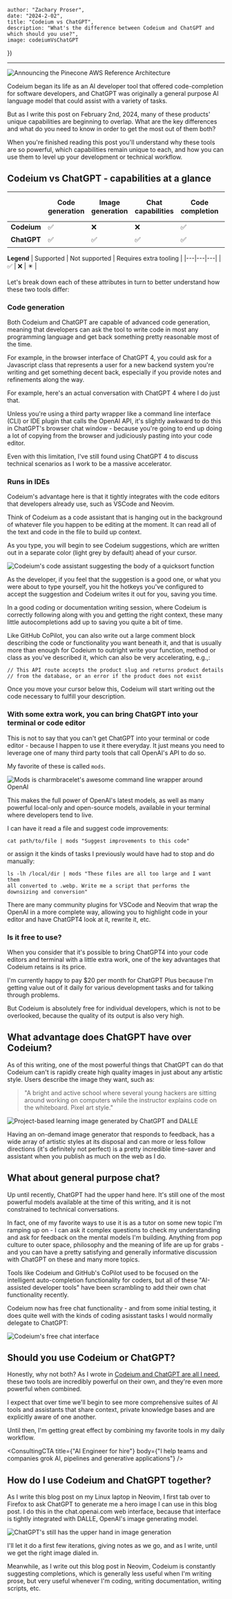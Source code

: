 


    author: "Zachary Proser", 
    date: "2024-2-02",
    title: "Codeium vs ChatGPT", 
    description: "What's the difference between Codeium and ChatGPT and which should you use?",
    image: codeiumVsChatGPT 
})



--- 

<Image src={meta.image} alt="Announcing the Pinecone AWS Reference Architecture"/>

Codeium began its life as an AI developer tool that offered code-completion for software developers, and 
ChatGPT was originally a general purpose AI language model that could assist with a variety of tasks. 

But as I write this post on February 2nd, 2024, many of these products' unique capabilities are beginning to 
overlap. What are the key differences and what do you need to know in order to get the most out of them both? 

When you're finished reading this post you'll understand why these tools are so powerful, which capabilities remain unique to each, 
and how you can use them to level up your development or technical workflow.

## Codeium vs ChatGPT - capabilities at a glance 


|   | Code generation  | Image generation  | Chat capabilities  | Code completion  | General purpose chat | Runs in IDEs | Free 
|---|---|---|---|---|---|---|---|
| **Codeium**  | ✅ | ❌ | ❌ | ✅ | ❌ | ✅ | ✅ |
| **ChatGPT**  | ✅ | ✅ | ✅ | ✅ | ✅ | ✴️  | ❌ |

**Legend**
| Supported | Not supported | Requires extra tooling |
|---|---|---|
|    ✅    | ❌ | ✴️  |

Let's break down each of these attributes in turn to better understand how these two tools differ:

### Code generation

Both Codeium and ChatGPT are capable of advanced code generation, meaning that developers can ask the tool to write code in most any programming language and get back something pretty reasonable 
most of the time. 

For example, in the browser interface of ChatGPT 4, you could ask for a Javascript class that represents a user for a new backend system you're writing and get something 
decent back, especially if you provide notes and refinements along the way. 

For example, <Link target="_blank" href="https://chat.openai.com/share/b321419b-8b5c-47c8-bff9-e7a6b8e0d989">here's an actual conversation with ChatGPT 4 where I do just that</Link>.

Unless you're using a third party wrapper like a command line interface (CLI) or IDE plugin that calls the OpenAI API, it's slightly awkward to do this in ChatGPT's browser chat window - 
because you're going to end up doing a lot of copying from the browser and judiciously pasting into your code editor. 

Even with this limitation, I've still found using ChatGPT 4 to discuss technical scenarios as I work to be a massive accelerator.

### Runs in IDEs

Codeium's advantage here is that it tightly integrates with the code editors that developers already use, such as VSCode and Neovim. 

Think of Codeium as a code assistant that is hanging out in the background of whatever file you happen to be editing at the moment. It can read all of the text and code in the file to build up context. 

As you type, you will begin to see Codeium suggestions, which are written out in a separate color (light grey by default) ahead of your cursor. 

<Image src={codeiumExample} alt="Codeium's code assistant suggesting the body of a quicksort function" />

As the developer, if you feel that the suggestion 
is a good one, or what you were about to type yourself, you hit the hotkeys you've configured to accept the suggestion and Codeium writes it out for you, saving you time. 

In a good coding or documentation writing session, where Codeium is correctly following along with you and getting the right context, these many little autocompletions add up to saving you 
quite a bit of time. 

Like GitHub CoPilot, you can also write out a large comment block describing the code or functionality you want beneath it, and that is usually more than enough for Codeium to outright write your 
function, method or class as you've described it, which can also be very accelerating, e.g.,: 

```
// This API route accepts the product slug and returns product details 
// from the database, or an error if the product does not exist
```
Once you move your cursor below this, Codeium will start writing out the code necessary to fulfill your description.

### With some extra work, you can bring ChatGPT into your terminal or code editor

This is not to say that you can't get ChatGPT into your terminal or code editor - because I happen to use it there everyday. It just means you 
need to leverage one of many third party tools that call OpenAI's API to do so.

My favorite of these is called <Link href="https://github.com/charmbracelet/mods" target="_blank">`mods`</Link>.

<Image src={modsExample} alt="Mods is charmbracelet's awesome command line wrapper around OpenAI" />

This makes the full power of OpenAI's latest models, as well as many powerful local-only and open-source models, available
in your terminal where developers tend to live. 

I can have it read a file and suggest code improvements: 

```
cat path/to/file | mods "Suggest improvements to this code"
```

or assign it the kinds of tasks I previously would have had to stop and do manually: 

```
ls -lh /local/dir | mods "These files are all too large and I want them 
all converted to .webp. Write me a script that performs the 
downsizing and conversion"
```

There are many community plugins for VSCode and Neovim that wrap the OpenAI in a more complete way, allowing you to highlight code in your editor and have ChatGPT4 look at it, rewrite it, etc.

### Is it free to use?

When you consider that it's possible to bring ChatGPT4 into your code editors and terminal with a little extra work, one of the key advantages that Codeium retains is its price. 

I'm currently happy to pay $20 per month for ChatGPT Plus because I'm getting value out of it daily for various development tasks and for talking through problems. 

But Codeium is absolutely free for individual developers, which is not to be overlooked, because the quality of its output is also very high.

## What advantage does ChatGPT have over Codeium? 

As of this writing, one of the most powerful things that ChatGPT can do that Codeium can't is rapidly create high quality images in just about any artistic style. Users describe the image 
they want, such as: 

> "A bright and active school where several young hackers are sitting around working on computers while the instructor explains code on the whiteboard. Pixel art style."

<Image src={projectBasedLearning} alt="Project-based learning image generated by ChatGPT and DALLE" />

Having an on-demand image generator that responds to feedback, has a wide array of artistic styles at its disposal and can more or less follow directions (it's definitely not perfect)
is a pretty incredible time-saver and assistant when you publish as much on the web as I do.

## What about general purpose chat? 

Up until recently, ChatGPT had the upper hand here. It's still one of the most powerful models available at the time of this writing, and it is not constrained to technical conversations. 

In fact, one of my favorite ways to use it is as a tutor on some new topic I'm ramping up on - I can ask it complex questions to check my understanding and ask for feedback on the mental 
models I'm building. Anything from pop culture to outer space, philosophy and the meaning of life are up for grabs - and you can have a pretty satisfying and generally informative discussion 
with ChatGPT on these and many more topics. 

Tools like Codeium and GitHub's CoPilot used to be focused on the intelligent auto-completion functionality for coders, but all of these "AI-assisted developer tools" have been scrambling to add 
their own chat functionality recently. 

Codeium now has free chat functionality - and from some initial testing, it does quite well with the kinds of coding asisstant tasks I would normally delegate to ChatGPT: 

<Image src={codeiumChat} alt="Codeium's free chat interface" />

## Should you use Codeium or ChatGPT?

Honestly, why not both? As I wrote in [Codeium and ChatGPT are all I need](/blog/chatgpt-4-and-codeium-are-my-favorite-stack), these two tools are incredibly powerful on their own, 
and they're even more powerful when combined.

I expect that over time we'll begin to see more comprehensive suites of AI tools and assistants that share context, 
private knowledge bases and are explicitly aware of one another. 

Until then, I'm getting great effect by combining my favorite tools in my daily workflow.

<ConsultingCTA 
  title={"AI Engineer for hire"} 
  body={"I help teams and companies grok AI, pipelines and generative applications"}
/>

## How do I use Codeium and ChatGPT together? 

As I write this blog post on my Linux laptop in Neovim, I first tab over to Firefox to ask ChatGPT to generate me a hero image I can use in this blog post. I do this in the chat.openai.com 
web interface, because that interface is tightly integrated with DALLE, OpenAI's image generating model. 

<Image src={chatGPTDALLE} alt="ChatGPT's still has the upper hand in image generation" />

I'll let it do a first few iterations, giving notes as we go, and as I write, until we 
get the right image dialed in. 

Meanwhile, as I write out this blog post in Neovim, Codeium is constantly suggesting completions, which is generally less useful when I'm writing prose, but very useful whenever I'm coding, writing 
documentation, writing scripts, etc. 

